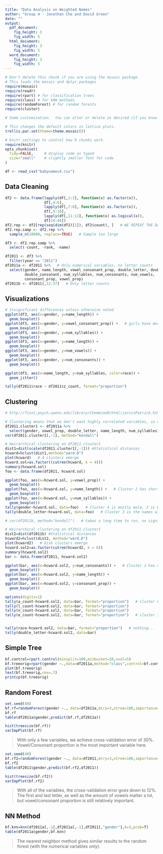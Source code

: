 ```yaml
---
title: "Data Analysis on Weighted Names"
author: "Group 4 - Jonathan Che and David Green"
date: ""
output: 
  pdf_document:
    fig_height: 3
    fig_width: 5
  html_document:
    fig_height: 3
    fig_width: 5
  word_document:
    fig_height: 3
    fig_width: 5
---
```



```r
# Don't delete this chunk if you are using the mosaic package
# This loads the mosaic and dplyr packages
require(mosaic)
require(readr)
require(rpart) # for classification trees
require(class) # for kNN methods
require(randomForest) # for random forests
require(cluster)
```

```r
# Some customization.  You can alter or delete as desired (if you know what you are doing).

# This changes the default colors in lattice plots.
trellis.par.set(theme=theme.mosaic())  

# knitr settings to control how R chunks work.
require(knitr)
opts_chunk$set(
  tidy=FALSE,     # display code as typed
  size="small"    # slightly smaller font for code
)
```

```r
df <- read_csv("babynames4.csv")
```

## Data Cleaning

```r
df2 <- data.frame(lapply(df[,1:3], function(x) as.factor(x)),
                  df[,4:6],
                  lapply(df[,7:8], function(x) as.factor(x)),
                  df[,9:10],
                  lapply(df[,11:13], function(x) as.logical(x)),
                  df[14:44])
df2.rep <- df2[rep(seq(dim(df2)[1]), df2$count), ]   # WE REPEAT THE DATA BY COUNT
df2.rep.samp <- df2.rep %>%
  sample_n(10000, replace=TRUE)   # Sample too large

df3 <- df2.rep.samp %>%
  select(-count, -rank, -name)

df2011 <- df3 %>%
  filter(year == "2011")
df2011a <- df2011 %>%   # Only numerical variables, no letter counts
  select(gender, name_length, vowel_consonant_prop, double_letter, double_vowel, 
         double_consonant, num_syllables, num_consonants, num_vowels,
         consonant_prop, vowel_prop)
df2011b <- df2011[,12:37]   # Only letter counts
```

## Visualizations

```r
# Insignificant differences unless otherwise noted
ggplot(df3, aes(x=gender, y=name_length)) +
  geom_boxplot()
ggplot(df3, aes(x=gender, y=vowel_consonant_prop)) +   # girls have more vowels/consonant
  geom_boxplot()
ggplot(df3, aes(x=gender, y=num_syllables)) +
  geom_boxplot()
ggplot(df3, aes(x=gender, y=name_length)) +
  geom_boxplot()
ggplot(df3, aes(x=gender, y=num_vowels)) +
  geom_boxplot()
ggplot(df3, aes(x=gender, y=num_consonants)) +
  geom_boxplot()

ggplot(df3, aes(x=name_length, y=num_syllables, color=race)) +
  geom_jitter()
```

```r
tally(df2011$race ~ df2011$z_count, format="proportion")
```



## Clustering

```r
# http://finzi.psych.upenn.edu/library/ChemmineR/html/jarvisPatrick.html

# Clustering means that we don't want highly correlated variables, so we check correlations first
df2011.cluster1 <- df2011a %>%
  select(gender, vowel_prop, double_letter, name_length, num_syllables)
cor(df2011.cluster1[,-1], method="kendall")

# Heirarchical clustering on df2011.cluster1
dist1=dist(scale(df2011.cluster1[,-1])) #Statistical distances
hcward=hclust(dist1,method="ward.D") 
plot(hcward)   # 4 clusters emerge
hcward.sol=as.factor((cutree(hcward, k = 4)))
summary(hcward.sol)
foo <- data.frame(df2011, hcward.sol)

ggplot(foo, aes(x=hcward.sol, y=vowel_prop)) +
  geom_boxplot()
ggplot(foo, aes(x=hcward.sol, y=name_length)) +   # Cluster 2 has shorter names
  geom_boxplot()
ggplot(foo, aes(x=hcward.sol, y=num_syllables)) +
  geom_boxplot()
tally(gender~hcward.sol, data=foo)   # Cluster 4 is mostly male, 3 is balanced, 1&3 mostly female
tally(double_letter~hcward.sol, data=foo)   # Cluster 3 is the names with double letters
```

```r
# cor(df2011b, method="kendall")   # takes a long time to run, no significant correlations

# Heirarchical clustering on df2011.cluster1
dist2=dist(df2011b) #Statistical distances
hcward2=hclust(dist2, method="ward.D") 
plot(hcward2)   # 6ish clusters emerge
hcward.sol2=as.factor(cutree(hcward2, k = 6))
summary(hcward.sol2)
bar <- data.frame(df2011, hcward.sol2)

ggplot(bar, aes(x=hcward.sol2, y=num_consonants)) +   # Cluster 1 has more consonants, cluster 6 has fewer
  geom_boxplot()
ggplot(bar, aes(x=hcward.sol2, y=name_length)) +
  geom_boxplot()
ggplot(bar, aes(x=hcward.sol2, y=consonant_prop)) +
  geom_boxplot()

options(digits=1)
tally(a_count~hcward.sol2, data=bar, format="proportion")   # cluster 6 has more a
tally(l_count~hcward.sol2, data=bar, format="proportion")
tally(n_count~hcward.sol2, data=bar, format="proportion")
tally(e_count~hcward.sol2, data=bar, format="proportion")   # cluster 1 has more e


tally(race~hcward.sol2, data=bar, format="proportion")   # nothing...
tally(double_letter~hcward.sol2, data=bar)   
```

## Simple Tree

```r
bf.control=rpart.control(minsplit=100,minbucket=20,xval=5)
bf.treeorig=rpart(gender ~.,data=df2011a,method="class",control=bf.control)
plot(bf.treeorig)
text(bf.treeorig,cex=.7)
printcp(bf.treeorig)
```

## Random Forest

```r
set.seed(40)
bf.rf=randomForest(gender ~., data=df2011a,mtry=3,ntree=100,importance=T,proximity=T)
bf.rf
table(df2011a$gender,predict(bf.rf,df2011a))

hist(treesize(bf.rf))
varImpPlot(bf.rf)
```

> With only a few variables, we achieve cross-validation error of 30%. Vowel/Consonant proportion is the most important variable here.

```r
set.seed(40)
bf.rf2=randomForest(gender ~., data=df2011,mtry=3,ntree=100,importance=T,proximity=T)
bf.rf2
table(df2011$gender,predict(bf.rf2,df2011))

hist(treesize(bf.rf2))
varImpPlot(bf.rf2)
```

> With all of the variables, the cross-validation error goes down to 12%. The first and last letter, as well as the amount of vowels matter a lot, but vowel/consonant proportion is still relatively important.

## NN Method

```r
bf.knn=knn(df2011a[,-1],df2011a[,-1],df2011[,"gender"],k=3,prob=T)
table(df2011a$gender,bf.knn)
```

> The nearest neighbor method gives similar results to the random forest (with the numerical variables only).


